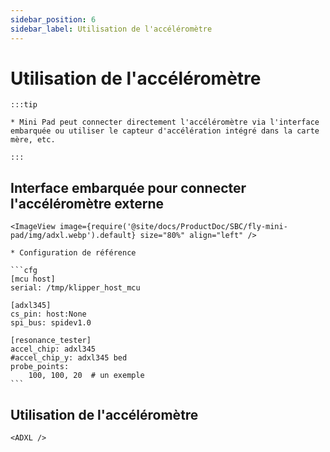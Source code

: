 ```yaml
---
sidebar_position: 6
sidebar_label: Utilisation de l'accéléromètre
---
```





# Utilisation de l'accéléromètre

    :::tip

    * Mini Pad peut connecter directement l'accéléromètre via l'interface embarquée ou utiliser le capteur d'accélération intégré dans la carte mère, etc.

    :::

## Interface embarquée pour connecter l'accéléromètre externe

    <ImageView image={require('@site/docs/ProductDoc/SBC/fly-mini-pad/img/adxl.webp').default} size="80%" align="left" />

    * Configuration de référence

    ```cfg
    [mcu host]
    serial: /tmp/klipper_host_mcu

    [adxl345]
    cs_pin: host:None
    spi_bus: spidev1.0

    [resonance_tester]
    accel_chip: adxl345
    #accel_chip_y: adxl345 bed
    probe_points:
        100, 100, 20  # un exemple
    ```

## Utilisation de l'accéléromètre

    <ADXL />